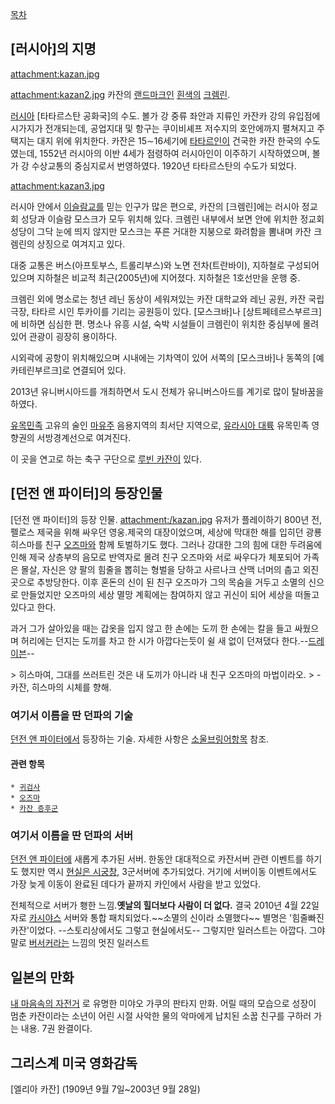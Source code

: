 [[목차]]

== [러시아]의 지명 ==
attachment:kazan.jpg

attachment:kazan2.jpg
카잔의 [[랜드마크]]인 [[흰색]]의 [[크렘린]].

[[러시아]] [타타르스탄 공화국]의 수도.
볼가 강 중류 좌안과 지류인 카잔카 강의 유입점에 시가지가 전개되는데, 공업지대 및 항구는 쿠이비셰프 저수지의 호안에까지 펼쳐지고 주택지는 대지 위에 위치한다. 카잔은 15∼16세기에 [[타타르]]인이 건국한 카잔 한국의 수도였는데, 1552년 러시아의 이반 4세가 점령하여 러시아인이 이주하기 시작하였으며, 볼가 강 수상교통의 중심지로서 번영하였다. 1920년 타타르스탄의 수도가 되었다.

attachment:kazan3.jpg

러시아 안에서 [[이슬람교]]를 믿는 인구가 많은 편으로, 카잔의 [크렘린]에는 러시아 정교회 성당과 이슬람 모스크가 모두 위치해 있다. 크렘린 내부에서 보면 안에 위치한 정교회 성당이 그닥 눈에 띄지 않지만 모스크는 푸른 거대한 지붕으로 화려함을 뽐내며 카잔 크렘린의 상징으로 여겨지고 있다. 

대중 교통은 버스(아프토부스, 트롤리부스)와 노면 전차(트란바이), 지하철로 구성되어 있으며 지하철은 비교적 최근(2005년)에 지어졌다. 지하철은 1호선만을 운행 중. 
 
크렘린 외에 명소로는 청년 레닌 동상이 세워져있는 카잔 대학교와 레닌 공원, 카잔 국립 극장, 타타르 시인 투카이를 기리는 공원등이 있다. [모스크바]나 [상트페테르스부르크]에 비하면 심심한 편. 명소나 유흥 시설, 숙박 시설들이 크렘린이 위치한 중심부에 몰려있어 관광이 굉장히 용이하다. 

시외곽에 공항이 위치해있으며 시내에는 기차역이 있어 서쪽의 [모스크바]나 동쪽의 [예카테린부르크]로 연결되어 있다.  

2013년 유니버시아드를 개최하면서 도시 전체가 유니버스아드를 계기로 많이 탈바꿈을 하였다.      

[[유목민족]] 고유의 술인 [[마유주]] 음용지역의 최서단 지역으로, [[유라시아 대륙]] 유목민족 영향권의 서방경계선으로 여겨진다. 

이 곳을 연고로 하는 축구 구단으로 [[루빈 카잔]]이 있다.

== [던전 앤 파이터]의 등장인물 ==
[던전 앤 파이터]의 등장 인물.
attachment:/kazan.jpg
유저가 플레이하기 800년 전, 펠로스 제국을 위해 싸우던 영웅.제국의 대장이었으며, 세상에 막대한 해를 입히던 광룡 히스마를 친구 [[오즈마]]와 함께 토벌하기도 했다. 그러나 강대한 그의 힘에 대한 두려움에 인해 제국 상층부의 음모로 반역자로 몰려 친구 오즈마와 서로 싸우다가 체포되어 가족은 몰살, 자신은 양 팔의 힘줄을 뽑히는 형벌을 당하고 사르나크 산맥 너머의 춥고 외진 곳으로 추방당한다. 이후 혼돈의 신이 된 친구 오즈마가 그의 목숨을 거두고 소멸의 신으로 만들었지만 오즈마의 세상 멸망 계획에는 참여하지 않고 귀신이 되어 세상을 떠돌고 있다고 한다. 

과거 그가 살아있을 때는 갑옷을 입지 않고 한 손에는 도끼 한 손에는 칼을 들고 싸웠으며 허리에는 던지는 도끼를 차고 한 시가 아깝다는듯이 쉴 새 없이 던져댔다 한다.--[[드레이븐]]--

> 히스마여, 그대를 쓰러트린 것은 내 도끼가 아니라 내 친구 오즈마의 마법이라오.
> - 카잔, 히스마의 시체를 향해.

=== 여기서 이름을 딴 던파의 기술 ===
[[던전 앤 파이터]]에서 등장하는 기술. 자세한 사항은 [[소울브링어]]항목 참조.

==== 관련 항목 ====
 * [[귀검사]]
 * [[오즈마]]
 * [[카잔 증후군]]  

=== 여기서 이름을 딴 던파의 서버 ===
[[던전 앤 파이터]]에 새롭게 추가된 서버. 한동안 대대적으로 카잔서버 관련 이벤트를 하기도 했지만 역시 [[현실은 시궁창]], 3군서버에 추가되었다. 거기에 서버이동 이벤트에서도 가장 늦게 이동이 완료된 데다가 끝까지 카인에서 사람을 받고 있었다.

전체적으로 서버가 횅한 느낌.'''옛날의 힐더보다 사람이 더 없다.''' 결국 2010년 4월 22일 자로 [[카시야스]] 서버와 통합 패치되었다.~~소멸의 신이라 소멸했다~~
별명은 '힘줄빠진 카잔'이었다. --스토리상에서도 그렇고 현실에서도--
그렇지만 일러스트는 아깝다. 그야말로 [[버서커]]라는 느낌의 멋진 일러스트

== 일본의 만화 ==

[[내 마음속의 자전거]] 로 유명한 미야오 가쿠의 판타지 만화. 어릴 때의 모습으로 성장이 멈춘 카잔이라는 소년이 어린 시절 사악한 물의 악마에게 납치된 소꿉 친구를 구하러 가는 내용. 7권 완결이다.

== 그리스계 미국 영화감독 ==

[엘리아 카잔] (1909년 9월 7일~2003년 9월 28일)
